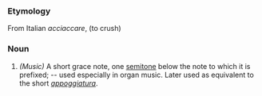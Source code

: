 ===Etymology===
From Italian ''acciaccare'', (to crush)
===Noun===
#''(Music)'' A short grace note, one [[semitone]] below the note to which it is prefixed; -- used especially in organ music. Later used as equivalent to the short ''[[appoggiatura]]''.